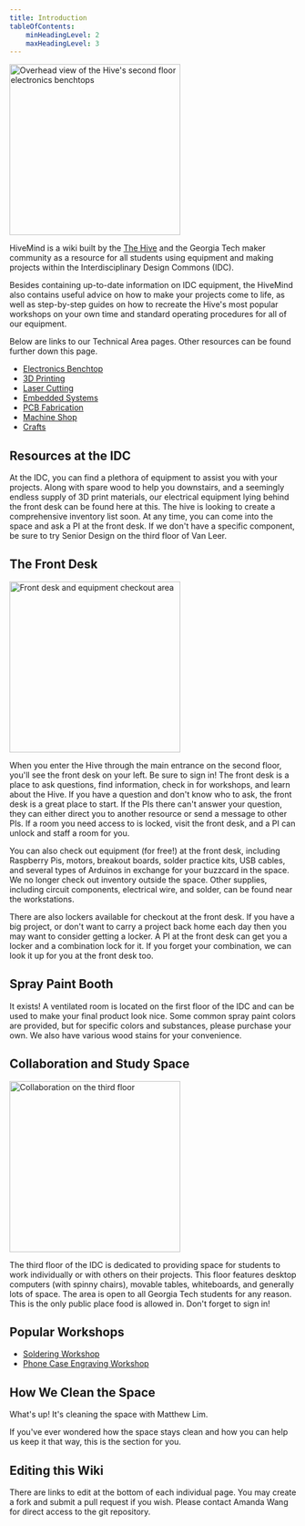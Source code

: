 ```yaml
---
title: Introduction
tableOfContents: 
    minHeadingLevel: 2
    maxHeadingLevel: 3
---
```



<Image class="border-2 border-slate-200 rounded-lg" src={overview} alt="Overhead view of the Hive's second floor electronics benchtops" width="300" />

HiveMind is a wiki built by the [The Hive](https://hive.ece.gatech.edu/) and the Georgia Tech maker community as a resource for all students using equipment and making projects within the Interdisciplinary Design Commons (IDC).

Besides containing up-to-date information on IDC equipment, the HiveMind also contains useful advice on how to make your projects come to life, as well as step-by-step guides on how to recreate the Hive's most popular workshops on your own time and standard operating procedures for all of our equipment.

Below are links to our Technical Area pages. Other resources can be found further down this page.
- [Electronics Benchtop](/hive-wiki/explore/electronics-benchtop)
- [3D Printing](/hive-wiki/explore/3d-printing)
- [Laser Cutting](/hive-wiki/explore/laser-cutting)
- [Embedded Systems](/hive-wiki/explore/embedded-systems)
- [PCB Fabrication](/hive-wiki/explore/pcb)
- [Machine Shop](/hive-wiki/explore/machine-shop)
- [Crafts](/hive-wiki/explore/crafts)

## Resources at the IDC

At the IDC, you can find a plethora of equipment to assist you with your projects. Along with spare wood to help you downstairs, and a seemingly endless supply of 3D print materials, our electrical equipment lying behind the front desk can be found here at this. The hive is looking to create a comprehensive inventory list soon. At any time, you can come into the space and ask a PI at the front desk. If we don't have a specific component, be sure to try Senior Design on the third floor of Van Leer. 

## The Front Desk

<Image class="border-2 border-slate-200 rounded-lg" src={frontdesk} alt="Front desk and equipment checkout area" width="300" />

When you enter the Hive through the main entrance on the second floor, you'll see the front desk on your left. Be sure to sign in! The front desk is a place to ask questions, find information, check in for workshops, and learn about the Hive. If you have a question and don't know who to ask, the front desk is a great place to start. If the PIs there can't answer your question, they can either direct you to another resource or send a message to other PIs. If a room you need access to is locked, visit the front desk, and a PI can unlock and staff a room for you.

You can also check out equipment (for free!) at the front desk, including Raspberry Pis, motors, breakout boards, solder practice kits, USB cables, and several types of Arduinos in exchange for your buzzcard in the space. We no longer check out inventory outside the space. Other supplies, including circuit components, electrical wire, and solder, can be found near the workstations.

There are also lockers available for checkout at the front desk. If you have a big project, or don't want to carry a project back home each day then you may want to consider getting a locker. A PI at the front desk can get you a locker and a combination lock for it. If you forget your combination, we can look it up for you at the front desk too. 



## Spray Paint Booth

It exists! A ventilated room is located on the first floor of the IDC and can be used to make your final product look nice. Some common spray paint colors are provided, but for specific colors and substances, please purchase your own. We also have various wood stains for your convenience. 

## Collaboration and Study Space

<Image class="border-2 border-slate-200 rounded-lg" src={thirdfloor} alt="Collaboration on the third floor" width="300" />

The third floor of the IDC is dedicated to providing space for students to work individually or with others on their projects. This floor features desktop computers (with spinny chairs), movable tables, whiteboards, and generally lots of space. The area is open to all Georgia Tech students for any reason. This is the only public place food is allowed in. Don't forget to sign in! 

## Popular Workshops

- [Soldering Workshop](/hive-wiki/workshop/benchtop-soldering-general)
- [Phone Case Engraving Workshop](/hive-wiki/workshop/laser-phone-case-engraving)

## How We Clean the Space

What's up! It's cleaning the space with Matthew Lim.

If you've ever wondered how the space stays clean and how you can help us keep it that way, this is the section for you.


## Editing this Wiki

There are links to edit at the bottom of each individual page. You may create a fork and submit a pull request if you wish. Please contact Amanda Wang for direct access to the git repository.